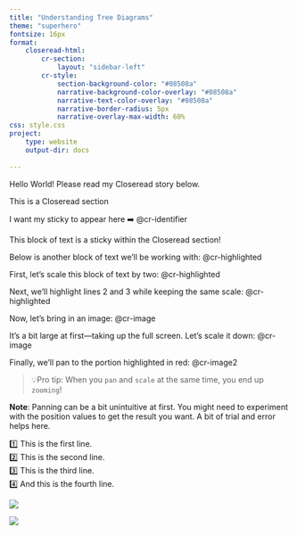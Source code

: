 ```yaml
---
title: "Understanding Tree Diagrams"
theme: "superhero"
fontsize: 16px
format: 
    closeread-html:
        cr-section:
            layout: "sidebar-left"
        cr-style:
            section-background-color: "#08508a"
            narrative-background-color-overlay: "#08508a"
            narrative-text-color-overlay: "#08508a"
            narrative-border-radius: 5px
            narrative-overlay-max-width: 60%
css: style.css
project:
    type: website
    output-dir: docs
    
---
```


Hello World! Please read my Closeread story below.

:::{.cr-section}
This is a Closeread section

I want my sticky to appear here ➡️ @cr-identifier

:::{#cr-identifier}
This block of text is a sticky within the Closeread section!
:::

Below is another block of text we'll be working with:
@cr-highlighted <!-- @cr-highlighted refers to a block of text defined below with the identifier 'cr-highlighted'. -->

First, let's scale this block of text by two:
[@cr-highlighted]{scale-by="2"}

Next, we’ll highlight lines 2 and 3 while keeping the same scale:
[@cr-highlighted]{scale-by="2" highlight="2-3"}

Now, let’s bring in an image:
@cr-image

It’s a bit large at first—taking up the full screen. Let’s scale it down:
[@cr-image]{scale-by="0.5"}

Finally, we’ll pan to the portion highlighted in red:
[@cr-image2]{pan-to="-75%,75%" scale-by="1.5"}

>💡Pro tip: When you `pan` and `scale` at the same time, you end up `zooming`!

**Note**: Panning can be a bit unintuitive at first. You might need to experiment with the position values to get the result you want. A bit of trial and error helps here.

:::{#cr-highlighted}
| 1️⃣ This is the first line.
| 2️⃣ This is the second line.
| 3️⃣ This is the third line.
| 4️⃣ And this is the fourth line.
:::

:::{#cr-image}
![](images/grid.jpg)
:::

:::{#cr-image2}
![](images/grid-highlighted.jpg)
:::

:::